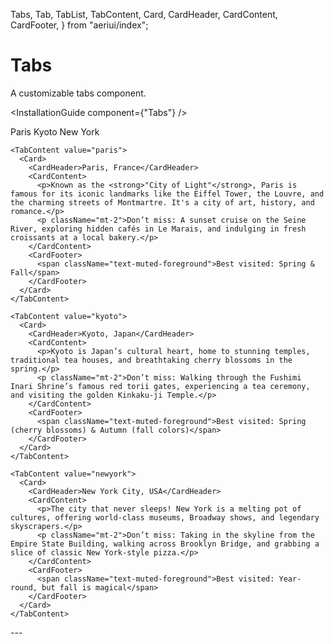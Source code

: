   Tabs,
  Tab,
  TabList,
  TabContent,
  Card,
  CardHeader,
  CardContent,
  CardFooter,
} from "aeriui/index";

# Tabs

A customizable tabs component.

<InstallationGuide component={"Tabs"} />

<ComponentWrapper>
  <Tabs defaultValue="paris">
    <TabList>
      <Tab value="paris">Paris</Tab>
      <Tab value="kyoto">Kyoto</Tab>
      <Tab value="newyork">New York</Tab>
    </TabList>

    <TabContent value="paris">
      <Card>
        <CardHeader>Paris, France</CardHeader>
        <CardContent>
          <p>Known as the <strong>"City of Light"</strong>, Paris is famous for its iconic landmarks like the Eiffel Tower, the Louvre, and the charming streets of Montmartre. It's a city of art, history, and romance.</p>
          <p className="mt-2">Don’t miss: A sunset cruise on the Seine River, exploring hidden cafés in Le Marais, and indulging in fresh croissants at a local bakery.</p>
        </CardContent>
        <CardFooter>
          <span className="text-muted-foreground">Best visited: Spring & Fall</span>
        </CardFooter>
      </Card>
    </TabContent>

    <TabContent value="kyoto">
      <Card>
        <CardHeader>Kyoto, Japan</CardHeader>
        <CardContent>
          <p>Kyoto is Japan’s cultural heart, home to stunning temples, traditional tea houses, and breathtaking cherry blossoms in the spring.</p>
          <p className="mt-2">Don’t miss: Walking through the Fushimi Inari Shrine’s famous red torii gates, experiencing a tea ceremony, and visiting the golden Kinkaku-ji Temple.</p>
        </CardContent>
        <CardFooter>
          <span className="text-muted-foreground">Best visited: Spring (cherry blossoms) & Autumn (fall colors)</span>
        </CardFooter>
      </Card>
    </TabContent>

    <TabContent value="newyork">
      <Card>
        <CardHeader>New York City, USA</CardHeader>
        <CardContent>
          <p>The city that never sleeps! New York is a melting pot of cultures, offering world-class museums, Broadway shows, and legendary skyscrapers.</p>
          <p className="mt-2">Don’t miss: Taking in the skyline from the Empire State Building, walking across Brooklyn Bridge, and grabbing a slice of classic New York-style pizza.</p>
        </CardContent>
        <CardFooter>
          <span className="text-muted-foreground">Best visited: Year-round, but fall is magical</span>
        </CardFooter>
      </Card>
    </TabContent>

  </Tabs>
</ComponentWrapper>
---